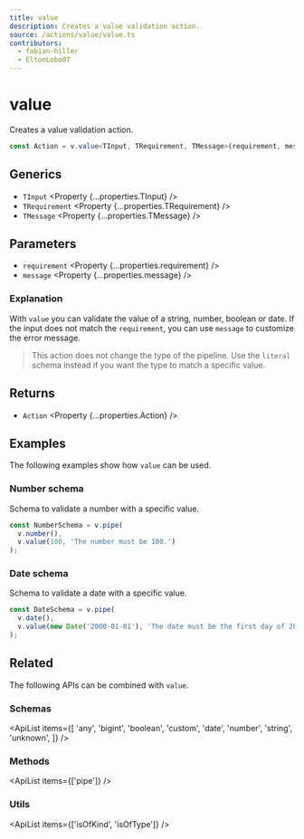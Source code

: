 ```yaml
---
title: value
description: Creates a value validation action.
source: /actions/value/value.ts
contributors:
  - fabian-hiller
  - EltonLobo07
---
```



# value

Creates a value validation action.

```ts
const Action = v.value<TInput, TRequirement, TMessage>(requirement, message);
```

## Generics

- `TInput` <Property {...properties.TInput} />
- `TRequirement` <Property {...properties.TRequirement} />
- `TMessage` <Property {...properties.TMessage} />

## Parameters

- `requirement` <Property {...properties.requirement} />
- `message` <Property {...properties.message} />

### Explanation

With `value` you can validate the value of a string, number, boolean or date. If the input does not match the `requirement`, you can use `message` to customize the error message.

> This action does not change the type of the pipeline. Use the <Link href="../literal/">`literal`</Link> schema instead if you want the type to match a specific value.

## Returns

- `Action` <Property {...properties.Action} />

## Examples

The following examples show how `value` can be used.

### Number schema

Schema to validate a number with a specific value.

```ts
const NumberSchema = v.pipe(
  v.number(),
  v.value(100, 'The number must be 100.')
);
```

### Date schema

Schema to validate a date with a specific value.

```ts
const DateSchema = v.pipe(
  v.date(),
  v.value(new Date('2000-01-01'), 'The date must be the first day of 2000.')
);
```

## Related

The following APIs can be combined with `value`.

### Schemas

<ApiList
  items={[
    'any',
    'bigint',
    'boolean',
    'custom',
    'date',
    'number',
    'string',
    'unknown',
  ]}
/>

### Methods

<ApiList items={['pipe']} />

### Utils

<ApiList items={['isOfKind', 'isOfType']} />
